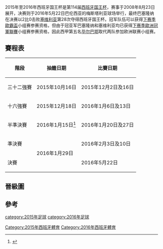 {{multiple issues|
{{expand|time=2017-03-22T08:24:05+00:00}}
{{refimprove|time=2017-03-22T08:24:05+00:00}}

}}
{{noteTA
|G1=football
|G2=laliga
}}
{{infobox football tournament season
|title= 2015–16年西班牙国王杯<br>''2015–16 Copa del Rey''
|season= 2015–16
|other_title=
|image=
|imagesize=
|caption=
|country= {{ESP}}
|num_teams= 83
|champions= [[巴塞罗那足球俱乐部|巴塞罗那]]（第28座冠军）
|runner-up= [[塞维利亚足球俱乐部|塞维利亚]]
|matches= 111
|goals= 319
|top goal scorer= [[里奥·梅西|里奥·梅西]]<br />[[路易斯·苏亚雷斯|路易斯·苏亚雷斯]]<br />[[約翰·古伊德蒂|約翰·古伊德蒂]]<br />[[穆尼爾·哈達迪|穆尼爾·哈達迪]]<br />[[艾華路·尼格度|艾華路·尼格度]]<br />（各进5球）
|prevseason= [[2014–15年西班牙国王杯|2014–15]]
|nextseason= [[2016–17年西班牙国王杯|2016–17]]
}}

2015年至2016年西班牙国王杯是第114届[[西班牙国王杯|西班牙国王杯]]，赛事于2008年8月23日展开，决赛则于2016年5月22日巴伦西亚的梅斯塔利亚球场举行，最终巴塞隆纳在决赛以2比0击败[[塞维利亚足球俱乐部|塞维利亚]]第28次夺得西班牙国王杯。冠军队伍可以获得[[2016–17年歐霸盃|下赛季歐霸盃]]小组赛参赛资格，但由于冠亚军巴塞隆纳和塞维利亚均已获得[[2016–17年歐洲冠軍聯賽|下赛季歐洲冠軍聯賽]]小组赛参赛资格，因此西甲第五名[[毕尔巴鄂竞技俱乐部|毕尔巴鄂]]取代两队参加欧洲联赛小组赛。

==賽程表==
{| class="wikitable" style="text-align:center"
! 階段 !! 抽籤日期 !! 比賽日期
|-
|三十二強賽||2015年10月16日||2015年12月2日及16日
|-
|十六強賽||2015年12月18日||2016年1月6日及13日
|-
|半準決賽||2016年1月15日<ref name="Quarter-finals">{{cite web|url=http://www.rfef.es/noticias/copa-del-rey/vive-nosotros-streaming-sorteo-cuartos-final-copa-del-rey|title=Vive con nosotros por streaming el sorteo de los cuartos de final de la Copa del Rey|publisher=[[Royal_Spanish_Football_Federation|RFEF]]|language=es|date=14 January 2016|access-date=2021-11-27|archive-date=2021-11-27|archive-url=https://web.archive.org/web/20211127025531/https://www.rfef.es/noticias/copa-del-rey/vive-nosotros-streaming-sorteo-cuartos-final-copa-del-rey}}</ref>||2016年1月20日及27日
|-
|準決賽||rowspan="2"|2016年1月29日||2016年2月3日及10日
|-
|決賽||2016年5月22日
|}

==晉級圖==
{{32TeamBracket|legs=2/2/2/2/1|bold_winner=high
|RD1-team01      =[[皇家拉利內阿|皇家拉利內阿]]
|RD1-score01-1   =0
|RD1-score01-2   =0
|RD1-score01-agg ='''0'''
|RD1-team02      =[[畢爾包體育會|畢爾包]]
|RD1-score02-1   =2
|RD1-score02-2   =6
|RD1-score02-agg ='''8'''
|RD1-team03      =[[韦斯卡体育协会|侯爾斯卡]]
|RD1-score03-1   =3
|RD1-score03-2   =0
|RD1-score03-agg ='''3'''
|RD1-team04      ='''[[維拉利爾足球會|維拉利爾]]'''
|RD1-score04-1   =2
|RD1-score04-2   =2
|RD1-score04-agg ='''4'''
|RD1-team05      =[[比利亚诺文塞足球俱乐部|維拉奴雲斯]]
|RD1-score05-1   =0
|RD1-score05-2   =1
|RD1-score05-agg ='''1'''
|RD1-team06      =[[巴塞隆拿足球會|巴塞隆拿]]
|RD1-score06-1   =0
|RD1-score06-2   =6
|RD1-score06-agg ='''6'''
|RD1-team07      =[[萊萬特體育聯盟|利雲特]]
|RD1-score07-1   =1
|RD1-score07-2   =1
|RD1-score07-agg ='''2'''
|RD1-team08      =[[皇家愛斯賓奴體育會|愛斯賓奴]]
|RD1-score08-1   =1
|RD1-score08-2   =2
|RD1-score08-agg ='''3'''
|RD1-team09      =[[比斯開體育會|比斯開]]
|RD1-score09-1   =1
|RD1-score09-2   =0
|RD1-score09-agg ='''1'''
|RD1-team10      =[[華倫西亞足球會|華倫西亞]]
|RD1-score10-1   =1
|RD1-score10-2   =2
|RD1-score10-agg ='''3'''
|RD1-team11      =[[雷加利斯體育會|雷加利斯]]
|RD1-score11-1   =2
|RD1-score11-2   =0
|RD1-score11-agg ='''2'''
|RD1-team12      ='''[[格蘭納達足球會|格蘭納達]]{{agr}}'''
|RD1-score12-1   =1
|RD1-score12-2   =1
|RD1-score12-agg ='''2'''
|RD1-team13      =[[蓬费拉迪纳体育协会|邦弗拉甸拿]]
|RD1-score13-1   =3
|RD1-score13-2   =0
|RD1-score13-agg ='''3'''
|RD1-team14      ='''[[埃瓦爾體育協會|伊巴]]'''
|RD1-score14-1   =0
|RD1-score14-2   =4
|RD1-score14-agg ='''4'''
|RD1-team15      =[[拉斯帕尔马斯体育联盟|拉斯彭馬斯]]
|RD1-score15-1   =2
|RD1-score15-2   =1
|RD1-score15-agg ='''3'''
|RD1-team16      =[[皇家蘇斯達|皇家蘇斯達]]
|RD1-score16-1   =1
|RD1-score16-2   =1
|RD1-score16-agg ='''2'''
|RD1-team17      =[[皇家貝迪斯|皇家貝迪斯]]
|RD1-score17-1   =2
|RD1-score17-2   =3
|RD1-score17-agg ='''5'''
|RD1-team18      =[[希洪體育|希杭]]
|RD1-score18-1   =0
|RD1-score18-2   =3
|RD1-score18-agg ='''3'''
|RD1-team19      =[[洛格罗涅斯体育联盟|洛哥尼斯]]
|RD1-score19-1   =0
|RD1-score19-2   =0
|RD1-score19-agg ='''0'''
|RD1-team20      =[[西維爾足球會|西維爾]]
|RD1-score20-1   =3
|RD1-score20-2   =2
|RD1-score20-agg ='''5'''
|RD1-team21      =[[米兰德斯体育俱乐部|米蘭迪斯]]
|RD1-score21-1   =2
|RD1-score21-2   =1
|RD1-score21-agg ='''3'''
|RD1-team22      =[[馬拉加足球會|馬拉加]]
|RD1-score22-1   =1
|RD1-score22-2   =0
|RD1-score22-agg ='''1'''
|RD1-team23      =[[拉高斯迪拿體育會|拉高斯迪拿]]
|RD1-score23-1   =1
|RD1-score23-2   =1
|RD1-score23-agg ='''2'''
|RD1-team24      =[[拉科魯尼亞體育會|拉科魯尼亞]]
|RD1-score24-1   =2
|RD1-score24-2   =1
|RD1-score24-agg ='''3'''
|RD1-team25      ='''[[卡迪斯足球會|卡迪斯]]'''
|RD1-score25-1   =–
|RD1-score25-2   =–
|RD1-score25-agg ='''w/o'''
|RD1-team26      =[[皇家馬德里足球俱樂部|皇家馬德里]]
|RD1-score26-1   =–
|RD1-score26-2   =–
|RD1-score26-agg =
|RD1-team27      =[[阿爾梅里亞體育聯盟|艾美利亞]]
|RD1-score27-1   =1
|RD1-score27-2   =0
|RD1-score27-agg ='''1'''
|RD1-team28      =[[切爾達足球會|切爾達]]
|RD1-score28-1   =3
|RD1-score28-2   =1
|RD1-score28-agg ='''4'''
|RD1-team29      ='''[[華歷簡奴|華歷簡奴]]{{agr}}'''
|RD1-score29-1   =2
|RD1-score29-2   =1
|RD1-score29-agg ='''3'''
|RD1-team30      =[[基達菲足球會|基達菲]]
|RD1-score30-1   =0
|RD1-score30-2   =3
|RD1-score30-agg ='''3'''
|RD1-team31      =[[雷烏斯體育足球俱樂部|雷烏斯]]
|RD1-score31-1   =1
|RD1-score31-2   =0
|RD1-score31-agg ='''1'''
|RD1-team32      =[[馬德里體育會|馬德里體育會]]
|RD1-score32-1   =2
|RD1-score32-2   =1
|RD1-score32-agg ='''3'''
|RD2-team01      =[[畢爾包體育會|畢爾包]]
|RD2-score01-1   =3
|RD2-score01-2   =1
|RD2-score01-agg ='''4'''
|RD2-team02      =[[維拉利爾足球會|維拉利爾]]
|RD2-score02-1   =2
|RD2-score02-2   =0
|RD2-score02-agg ='''2'''
|RD2-team03      =[[巴塞隆拿足球會|巴塞隆拿]]
|RD2-score03-1   =4
|RD2-score03-2   =2
|RD2-score03-agg ='''6'''
|RD2-team04      =[[皇家愛斯賓奴體育會|愛斯賓奴]]
|RD2-score04-1   =1
|RD2-score04-2   =0
|RD2-score04-agg ='''1'''
|RD2-team05      =[[華倫西亞足球會|華倫西亞]]
|RD2-score05-1   =4
|RD2-score05-2   =3
|RD2-score05-agg ='''7'''
|RD2-team06      =[[格蘭納達足球會|格蘭納達]]
|RD2-score06-1   =0
|RD2-score06-2   =0
|RD2-score06-agg ='''0'''
|RD2-team07      =[[埃瓦爾體育協會|伊巴]]
|RD2-score07-1   =2
|RD2-score07-2   =2
|RD2-score07-agg ='''4'''
|RD2-team08      =[[拉斯帕尔马斯体育联盟|拉斯彭馬斯]]
|RD2-score08-1   =3
|RD2-score08-2   =3
|RD2-score08-agg ='''6'''
|RD2-team09      =[[皇家貝迪斯|皇家貝迪斯]]
|RD2-score09-1   =0
|RD2-score09-2   =0
|RD2-score09-agg ='''0'''
|RD2-team10      =[[西維爾足球會|西維爾]]
|RD2-score10-1   =2
|RD2-score10-2   =4
|RD2-score10-agg ='''6'''
|RD2-team11      =[[米兰德斯体育俱乐部|米蘭迪斯]]
|RD2-score11-1   =1
|RD2-score11-2   =3
|RD2-score11-agg ='''4'''
|RD2-team12      =[[拉科魯尼亞體育會|拉科魯尼亞]]
|RD2-score12-1   =1
|RD2-score12-2   =0
|RD2-score12-agg ='''1'''
|RD2-team13      =[[卡迪斯足球會|卡迪斯]]
|RD2-score13-1   =0
|RD2-score13-2   =0
|RD2-score13-agg ='''0'''
|RD2-team14      =[[切爾達足球會|切爾達]]
|RD2-score14-1   =3
|RD2-score14-2   =2
|RD2-score14-agg ='''5'''
|RD2-team15      =[[華歷簡奴|華歷簡奴]]
|RD2-score15-1   =1
|RD2-score15-2   =0
|RD2-score15-agg ='''1'''
|RD2-team16      =[[馬德里體育會|馬德里體育會]]
|RD2-score16-1   =1
|RD2-score16-2   =3
|RD2-score16-agg ='''4'''
|RD3-team01      =[[畢爾包體育會|畢爾包]]
|RD3-score01-1   =1
|RD3-score01-2   =1
|RD3-score01-agg ='''2'''
|RD3-team02      =[[巴塞隆拿足球會|巴塞隆拿]]
|RD3-score02-1   =2
|RD3-score02-2   =3
|RD3-score02-agg ='''5'''
|RD3-team03      =[[華倫西亞足球會|華倫西亞]]
|RD3-score03-1   =1
|RD3-score03-2   =1
|RD3-score03-agg ='''2'''
|RD3-team04      =[[拉斯帕尔马斯体育联盟|拉斯彭馬斯]]
|RD3-score04-1   =1
|RD3-score04-2   =0
|RD3-score04-agg ='''1'''
|RD3-team05      =[[西維爾足球會|西維爾]]
|RD3-score05-1   =2
|RD3-score05-2   =3
|RD3-score05-agg ='''5'''
|RD3-team06      =[[米兰德斯体育俱乐部|米蘭迪斯]]
|RD3-score06-1   =0
|RD3-score06-2   =0
|RD3-score06-agg ='''0'''
|RD3-team07      =[[切爾達足球會|切爾達]]
|RD3-score07-1   =0
|RD3-score07-2   =3
|RD3-score07-agg ='''3'''
|RD3-team08      =[[馬德里體育會|馬德里體育會]]
|RD3-score08-1   =0
|RD3-score08-2   =2
|RD3-score08-agg ='''2'''
|RD4-team01      =[[巴塞隆拿足球會|巴塞隆拿]]
|RD4-score01-1   =7
|RD4-score01-2   =1
|RD4-score01-agg ='''8'''
|RD4-team02      =[[華倫西亞足球會|華倫西亞]]
|RD4-score02-1   =0
|RD4-score02-2   =1
|RD4-score02-agg ='''1'''
|RD4-team03      =[[西維爾足球會|西維爾]]
|RD4-score03-1   =4
|RD4-score03-2   =2
|RD4-score03-agg ='''6'''
|RD4-team04      =[[切爾達足球會|切爾達]]
|RD4-score04-1   =0
|RD4-score04-2   =2
|RD4-score04-agg ='''2'''
|RD5-team01      =[[巴塞隆拿足球會|巴塞隆拿]]
|RD5-score01     ='''2'''
|RD5-team02      =[[西維爾足球會|西維爾]]
|RD5-score02     =0
}}

==參考==
<references/>

{{西班牙国王杯}}

[[category:2015年足球|category:2015年足球]]
[[category:2016年足球|category:2016年足球]]
[[Category:2015年西班牙體育|Category:2015年西班牙體育]]
[[Category:2016年西班牙體育|Category:2016年西班牙體育]]